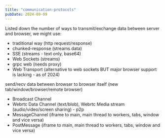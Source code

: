 ```yaml
---
title: "communication-protocols"
pubDate: 2024-09-09
---
```


Listed down the number of ways to transmit/exchange data between server and browser, we might use:

- traditional way (http request/response)
- chunked-response (streams data)
- SSE (streams - text only, base64)
- Web Sockets (streams)
- grpc web (needs proxy)
- Web Transport (alternative to web sockets BUT major browser support is lacking - as of 2024)

send/recv data between browser to browser itself (new tab/window/browser/remote browser)

- Broadcast Channel
- Webrtc Data Channel (text/blob), Webrtc Media stream (audio/video/screen sharing) - p2p
- MessageChannel (iframe to main, main thread to workers, tabs, window and vice versa)
- PostMessage (iframe to main, main thread to workers, tabs, window and vice versa)
